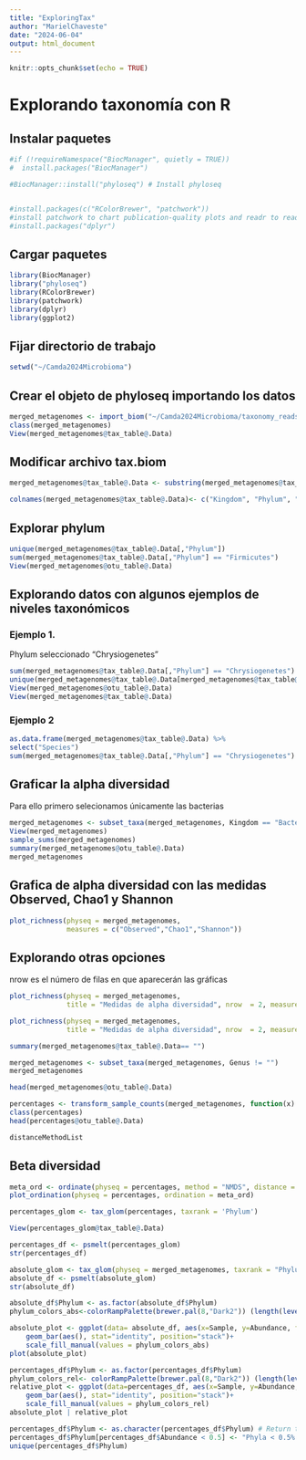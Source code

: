 ```yaml
---
title: "ExploringTax"
author: "MarielChaveste"
date: "2024-06-04"
output: html_document
---
```


```r
knitr::opts_chunk$set(echo = TRUE)
```
# Explorando taxonomía con R

## Instalar paquetes
```r
#if (!requireNamespace("BiocManager", quietly = TRUE))
#  install.packages("BiocManager")

#BiocManager::install("phyloseq") # Install phyloseq


#install.packages(c("RColorBrewer", "patchwork")) 
#install patchwork to chart publication-quality plots and readr to read rectangular datasets.
#install.packages("dplyr")
```

## Cargar paquetes
```r
library(BiocManager)
library("phyloseq")
library(RColorBrewer)
library(patchwork)
library(dplyr)
library(ggplot2)
```

## Fijar directorio de trabajo
```r
setwd("~/Camda2024Microbioma")
```

## Crear el objeto de phyloseq importando los datos
```r
merged_metagenomes <- import_biom("~/Camda2024Microbioma/taxonomy_reads/tax.biom")
class(merged_metagenomes)
View(merged_metagenomes@tax_table@.Data)
```

## Modificar archivo tax.biom
```r
merged_metagenomes@tax_table@.Data <- substring(merged_metagenomes@tax_table@.Data, 4)

colnames(merged_metagenomes@tax_table@.Data)<- c("Kingdom", "Phylum", "Class", "Order", "Family", "Genus", "Species")
```

## Explorar phylum

```r
unique(merged_metagenomes@tax_table@.Data[,"Phylum"])
sum(merged_metagenomes@tax_table@.Data[,"Phylum"] == "Firmicutes")
View(merged_metagenomes@otu_table@.Data)
```

## Explorando datos con algunos ejemplos de niveles taxonómicos

### Ejemplo 1.

Phylum seleccionado "Chrysiogenetes"
```r
sum(merged_metagenomes@tax_table@.Data[,"Phylum"] == "Chrysiogenetes")
unique(merged_metagenomes@tax_table@.Data[merged_metagenomes@tax_table@.Data[,"Phylum"] == "Chrysiogenetes", "Genus"])
View(merged_metagenomes@otu_table@.Data)
View(merged_metagenomes@tax_table@.Data)
```

### Ejemplo 2

```r
as.data.frame(merged_metagenomes@tax_table@.Data) %>%
select("Species")
sum(merged_metagenomes@tax_table@.Data[,"Phylum"] == "Chrysiogenetes")
```

## Graficar la alpha diversidad

Para ello primero selecionamos únicamente las bacterias

```r
merged_metagenomes <- subset_taxa(merged_metagenomes, Kingdom == "Bacteria")
View(merged_metagenomes)
sample_sums(merged_metagenomes)
summary(merged_metagenomes@otu_table@.Data)
merged_metagenomes
```

## Grafica de alpha diversidad con las medidas Observed, Chao1 y Shannon

```r
plot_richness(physeq = merged_metagenomes, 
              measures = c("Observed","Chao1","Shannon")) 
```

## Explorando otras opciones

nrow es el número de filas en que aparecerán las gráficas

```r
plot_richness(physeq = merged_metagenomes,
              title = "Medidas de alpha diversidad", nrow  = 2, measures = c("Observed","Chao1","Shannon")) 
```

```r
plot_richness(physeq = merged_metagenomes,
              title = "Medidas de alpha diversidad", nrow  = 2, measures = c("Observed","Chao1","Shannon"), sortby = "Shannon") 
```

```r
summary(merged_metagenomes@tax_table@.Data== "")
```

```r
merged_metagenomes <- subset_taxa(merged_metagenomes, Genus != "")
merged_metagenomes
```

```r
head(merged_metagenomes@otu_table@.Data)
```

```r
percentages <- transform_sample_counts(merged_metagenomes, function(x) x*100 / sum(x) )
class(percentages)
head(percentages@otu_table@.Data)
```

```r
distanceMethodList
```

## Beta diversidad

```r
meta_ord <- ordinate(physeq = percentages, method = "NMDS", distance = "bray")
plot_ordination(physeq = percentages, ordination = meta_ord)
```

```r
percentages_glom <- tax_glom(percentages, taxrank = 'Phylum')

View(percentages_glom@tax_table@.Data)
```

```r
percentages_df <- psmelt(percentages_glom)
str(percentages_df)
```

```r
absolute_glom <- tax_glom(physeq = merged_metagenomes, taxrank = "Phylum")
absolute_df <- psmelt(absolute_glom)
str(absolute_df)
```

```r
absolute_df$Phylum <- as.factor(absolute_df$Phylum)
phylum_colors_abs<-colorRampPalette(brewer.pal(8,"Dark2")) (length(levels(absolute_df$Phylum)))
```

```r
absolute_plot <- ggplot(data= absolute_df, aes(x=Sample, y=Abundance, fill=Phylum))+ 
    geom_bar(aes(), stat="identity", position="stack")+
    scale_fill_manual(values = phylum_colors_abs)
plot(absolute_plot)
```

```r
percentages_df$Phylum <- as.factor(percentages_df$Phylum)
phylum_colors_rel<- colorRampPalette(brewer.pal(8,"Dark2")) (length(levels(percentages_df$Phylum)))
relative_plot <- ggplot(data=percentages_df, aes(x=Sample, y=Abundance, fill=Phylum))+ 
    geom_bar(aes(), stat="identity", position="stack")+
    scale_fill_manual(values = phylum_colors_rel)
absolute_plot | relative_plot
```

```r
percentages_df$Phylum <- as.character(percentages_df$Phylum) # Return the Phylum column to be of type character
percentages_df$Phylum[percentages_df$Abundance < 0.5] <- "Phyla < 0.5% abund."
unique(percentages_df$Phylum)
```
